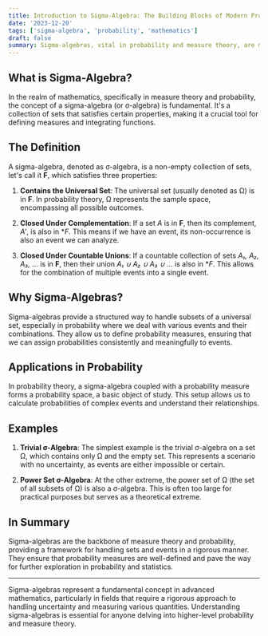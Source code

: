 ```yaml
---
title: Introduction to Sigma-Algebra: The Building Blocks of Modern Probability
date: '2023-12-20'
tags: ['sigma-algebra', 'probability', 'mathematics']
draft: false
summary: Sigma-algebras, vital in probability and measure theory, are mathematical structures that organize sets with specific properties to enable rigorous event analysis.
---
```


## What is Sigma-Algebra?

In the realm of mathematics, specifically in measure theory and probability, the concept of a sigma-algebra (or σ-algebra) is fundamental. It's a collection of sets that satisfies certain properties, making it a crucial tool for defining measures and integrating functions.

## The Definition

A sigma-algebra, denoted as σ-algebra, is a non-empty collection of sets, let's call it **F**, which satisfies three properties:

1. **Contains the Universal Set**: The universal set (usually denoted as Ω) is in **F**. In probability theory, Ω represents the sample space, encompassing all possible outcomes.

2. **Closed Under Complementation**: If a set *A* is in **F**, then its complement, *A'*, is also in **F*. This means if we have an event, its non-occurrence is also an event we can analyze.

3. **Closed Under Countable Unions**: If a countable collection of sets *A₁, A₂, A₃, ...* is in **F**, then their union *A₁ ∪ A₂ ∪ A₃ ∪ ...* is also in **F*. This allows for the combination of multiple events into a single event.

## Why Sigma-Algebras?

Sigma-algebras provide a structured way to handle subsets of a universal set, especially in probability where we deal with various events and their combinations. They allow us to define probability measures, ensuring that we can assign probabilities consistently and meaningfully to events.

## Applications in Probability

In probability theory, a sigma-algebra coupled with a probability measure forms a probability space, a basic object of study. This setup allows us to calculate probabilities of complex events and understand their relationships.

## Examples

1. **Trivial σ-Algebra**: The simplest example is the trivial σ-algebra on a set Ω, which contains only Ω and the empty set. This represents a scenario with no uncertainty, as events are either impossible or certain.

2. **Power Set σ-Algebra**: At the other extreme, the power set of Ω (the set of all subsets of Ω) is also a σ-algebra. This is often too large for practical purposes but serves as a theoretical extreme.

## In Summary

Sigma-algebras are the backbone of measure theory and probability, providing a framework for handling sets and events in a rigorous manner. They ensure that probability measures are well-defined and pave the way for further exploration in probability and statistics.

---

Sigma-algebras represent a fundamental concept in advanced mathematics, particularly in fields that require a rigorous approach to handling uncertainty and measuring various quantities. Understanding sigma-algebras is essential for anyone delving into higher-level probability and measure theory.
